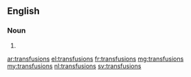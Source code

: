 {{also|transfusións}}
==English==

===Noun===
{{head|en|plural}}

# {{plural of|transfusion|lang=en|nocat=1}}

[[ar:transfusions]]
[[el:transfusions]]
[[fr:transfusions]]
[[mg:transfusions]]
[[my:transfusions]]
[[nl:transfusions]]
[[sv:transfusions]]